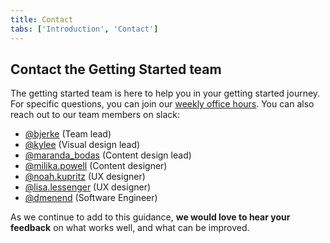 ```yaml
---
title: Contact
tabs: ['Introduction', 'Contact']
---
```


## Contact the Getting Started team

The getting started team is here to help you in your getting started journey. For specific questions, you can join our [weekly office hours](https://ec.yourlearning.ibm.com/w3/meeting/10092411). You can also reach out to our team members on slack:

- [@bjerke](https://ibm-studios.slack.com/team/W3D545CRE) (Team lead)
- [@kylee](https://ibm-studios.slack.com/team/W4BN5N4LB) (Visual design lead)
- [@maranda_bodas](https://ibm-studios.slack.com/team/W3G6CAWRM) (Content design lead)
- [@milika.powell](https://ibm-studios.slack.com/archives/DU7LJGB6Z) (Content designer)
- [@noah.kupritz](https://ibm-studios.slack.com/archives/DGMRBPCRF) (UX designer)
- [@lisa.lessenger](https://ibm-studios.slack.com/archives/DF6RC79PH) (UX designer)
- [@dmenend](https://ibm-studios.slack.com/archives/DNUDUJ7AT) (Software Engineer)

As we continue to add to this guidance, **we would love to hear your feedback** on what works well, and what can be improved.

<Row className="resource-card-group">
  <Column colMd={4} colLg={4} noGutterSm>
    <ResourceCard
      subTitle="Github"
      title="Provide feedback"
      aspectRatio="2:1"
      actionIcon="launch"
      href="https://github.ibm.com/Project-Unicorn/cdai-getting-started/issues/new?assignees=bjerke&labels=External+feedback&template=getting-started-guide-feedback.md&title=Getting+Started+Feedback%3A"
    >
    </ResourceCard>
  </Column>
</Row>
